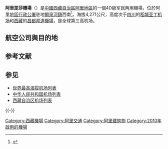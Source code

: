{{Infobox Airport 
|airport_name = 阿里昆莎機場
|nativename = 
|photo =
|type = 軍民兩用<ref>[http://info.tibet.cn/zt2010/alks/ 阿里昆莎机场(中国西藏信息中心)] {{webarchive|url=https://web.archive.org/web/20120404124938/http://info.tibet.cn/zt2010/alks/ |date=2012-04-04 }}</ref>
|operator = [[中国民用航空局|中国民用航空局]]
|occupants = [[中国人民解放军空军乌鲁木齐基地|中国人民解放军空军乌鲁木齐基地]]
|opened = 2010年7月1日
|city-served = [[阿里地區|阿里地區]]
|distance_to_city =
|elevation-m = 4,274<ref name="people.com.cn">{{Cite web |url=http://xz.people.com.cn/GB/139189/12026687.html |title=阿里昆莎机场今日正式通航(中国西藏网) |access-date=2010-07-05 |archive-date=2020-04-22 |archive-url=https://web.archive.org/web/20200422065715/http://xz.people.com.cn/GB/139189/12026687.html |dead-url=no }}</ref>
|coordinates ={{coord|32|6|51.13|N|80|2|39.58|E|region:CN_type:airport|display=title,inline}}
|IATA = NGQ<ref>[http://vote.feeyo.com/airports/list/NGQ.html 阿里昆莎机场,Ngari Gunsa Airport (飞友网)] {{webarchive|url=https://web.archive.org/web/20100706032044/http://vote.feeyo.com/airports/list/NGQ.html |date=2010-07-06 }}</ref>
|ICAO = ZUAL<ref>[http://www51.honeywell.com/aero/common/documents/egpws-documents/Maintenance-documents/SIL-documents/MKV-VII-documents/SIL_EM7_TDB_458.pdf Honeywell Service Information Letter] {{Wayback|url=http://www51.honeywell.com/aero/common/documents/egpws-documents/Maintenance-documents/SIL-documents/MKV-VII-documents/SIL_EM7_TDB_458.pdf |date=20160623165025 }}PDF</ref>
|r1-number = 15/33
|r1-length-f = 14,764
|r1-length-m = 4500<ref name="people.com.cn"/>
|r1-surface = 瀝青
|pushpin_map = China Tibet
|location=[[中國|中國]][[西藏自治區|西藏自治區]][[阿里地區|阿里地區]][[噶尔县|噶尔县]][[昆莎鄉|昆莎鄉]]|stat-year=2016|stat1-data=62341|stat1-header=旅客吞吐量（人）|stat2-data=956|stat2-header=起降架次（次）|footnotes=数据来源：中国民航局<ref>{{cite web|url=http://www.caac.gov.cn/XXGK/XXGK/TJSJ/201702/t20170224_42760.html|title=2016年民航机场生产统计公报|work=中国民用航空局|access-date=2017-10-09|archive-url=https://web.archive.org/web/20150823011202/http://www.caac.gov.cn/XXGK/XXGK/TJSJ/201702/t20170224_42760.html|archive-date=2015-08-23|dead-url=yes}}</ref>|stat3-data=52.2|stat3-header=货运吞吐量（吨）}}

'''阿里昆莎機場'''（{{airport codes|NGQ|ZUAL}}）是[[中华人民共和国|中國]][[西藏自治區|西藏自治區]][[阿里地區|阿里地區]]的一個4D級军民两用機場，位於阿里[[地區行政公署|地區行政公署]]驻地[[獅泉河鎮|獅泉河鎮]]西南<ref>{{cite news
|publisher = [[聯合報|聯合報]]
|date = 2010年6月30日
|title = 西藏阿里機場七一通航
|url = http://udn.com/NEWS/MAINLAND/BREAKINGNEWS4/5696827.shtml
|accessdate = 2010年7月1日
|archive-date = 2010年7月5日
|archive-url = https://web.archive.org/web/20100705053905/http://udn.com/NEWS/MAINLAND/BREAKINGNEWS4/5696827.shtml
|dead-url = no
}}</ref>。海拔4,271公尺，高度次于[[四川|四川]]的[[稻城亚丁机场|稻城亚丁机场]]和[[西藏|西藏]]的[[昌都市|昌都]][[昌都邦達機場|邦達機場]]，是全球第三高机场。

==航空公司與目的地==
{{Airport-dest-list
|[[西藏航空|西藏航空]]| [[西安咸阳国际机场|西安]] (经停 [[拉萨贡嘎机场|拉萨]])
|[[中国东方航空|中国东方航空]]|[[西安咸阳国际机场|西安]] (经停 [[喀什机场|喀什]])
|[[祥鹏航空|祥鹏航空]]|[[成都雙流国际机场|成都]] (经停 [[拉萨贡嘎机场|拉萨]])、[[乌鲁木齐地窝堡国际机场|乌鲁木齐]] (经停 [[喀什机场|喀什]])
}}

== 参考文献 ==
{{Reflist}}

== 参见 ==
{{Portal box|中华人民共和国|航空|军事航空|中国建筑}}
* [[世界最高海拔机场列表|世界最高海拔机场列表]]
* [[中华人民共和国机场列表|中华人民共和国机场列表]]
*[[西藏自治区机场列表|西藏自治区机场列表]]

{{-}}
{{Airports in Tibet}}
{{中华人民共和国机场}}
{{中国人民解放军机场|西}}

[[Category:西藏機場|Category:西藏機場]]
[[Category:阿里交通|Category:阿里交通]]
[[Category:阿里建筑物|Category:阿里建筑物]]
[[Category:2010年啟用的機場|Category:2010年啟用的機場]]